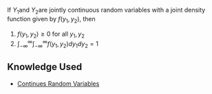 If <math>Y_1</math>and <math>Y_2</math>are jointly continuous random variables with a  joint density function given by <math>f(y_1, y_2)</math>, then 

# <math>f(y_1, y_2) \ge 0</math> for all <math>y_1, y_2</math>
# <math>\int_{-\infty}^\infty\int_{-\infty}^\infty f(y_1, y_2) dy_1 dy_2 = 1</math>

== Knowledge Used ==

* [[Continues Random Variables]]
 
{{Knowledge Metadata|Multivariate Probability Distributions|Definition}}